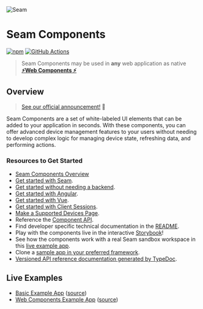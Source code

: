 
<style>
  {`
  .logo {
      width: 200px;
      margin-top: 40px;
      margin-bottom: 40px;
    }
  `}
</style>

<Meta title='Seam React Components' />

<img src={seamWordmarkS} alt='Seam' className='logo' />

# Seam Components

[![npm](https://img.shields.io/npm/v/@seamapi/react.svg)](https://www.npmjs.com/package/@seamapi/react)
[![GitHub Actions](https://github.com/seamapi/react/actions/workflows/check.yml/badge.svg)](https://github.com/seamapi/react/actions/workflows/check.yml)

> Seam Components may be used in **any** web application as native **[⚡Web Components ⚡](https://github.com/seamapi/react#with-native-web-components)**

## Overview

> [See our official announcement!](https://www.seam.co/blog/Introducing-Seam-Components_ce7e8985-2fe6-4780-8c60-055b34daee55) 🎉

Seam Components are a set of white-labeled UI elements that can be added to your application in seconds.
With these components, you can offer advanced device management features to your users without needing to develop complex logic for managing device state,
refreshing data, and performing actions.

### Resources to Get Started

- [Seam Components Overview](https://docs.seam.co/latest/seam-components/overview)
- [Get started with Seam](https://www.seam.co/).
- [Get started without needing a backend](https://docs.seam.co/latest/seam-components/get-started-with-client-side-components).
- [Get started with Angular](https://docs.seam.co/latest/seam-components/overview/angular).
- [Get started with Vue](https://docs.seam.co/latest/seam-components/overview/vue).
- [Get started with Client Sessions](https://docs.seam.co/latest/seam-components/get-started-with-react-components-and-client-session-tokens).
- [Make a Supported Devices Page](https://docs.seam.co/latest/seam-components/make-a-supported-devices-page).
- Reference the [Component API](https://docs.seam.co/latest/seam-components/react-components).
- Find developer specific technical documentation in the [README](https://github.com/seamapi/react/).
- Play with the components live in the interactive [Storybook](https://react.seam.co/)!
- See how the components work with a real Seam sandbox workspace in this [live example app](https://react.seam.co/examples/basic/).
- Clone a [sample app in your preferred framework](https://github.com/seamapi/seam-components-sample-apps).
- [Versioned API reference documentation generated by TypeDoc](/api-docs).

## Live Examples

- <a href='/examples/basic/'>Basic Example App</a> ([source](https://github.com/seamapi/react/tree/main/examples/basic/))
- <a href='/examples/web-components/'>Web Components Example App</a> ([source](https://github.com/seamapi/react/tree/main/examples/web-components/))
